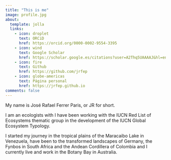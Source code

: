 ```yaml
---
title: "This is me"
image: profile.jpg
about:
  template: jolla
  links:
    - icon: droplet
      text: ORCiD
      href: https://orcid.org/0000-0002-9554-3395
    - icon: wind
      text: Google Scholar
      href: https://scholar.google.es/citations?user=A2Thq5UAAAAJ&hl=en
    - icon: fire
      text: Github
      href: https://github.com/jrfep
    - icon: globe-americas
      text: Página personal
      href: https://jrfep.github.io
comments: false
---
```


My name is José Rafael Ferrer Paris, or JR for short. 

I am an ecologists with I have been working with the IUCN Red List of Ecosystems thematic group in the development of the IUCN Global Ecosystem Typology.

I started my journey in the tropical plains of the Maracaibo Lake in Venezuela, have been to the transformed landscapes of Germany, the Fynbos in South Africa and the Andean Cordillera of Colombia and I currently live and work in the Botany Bay in Australia. 

